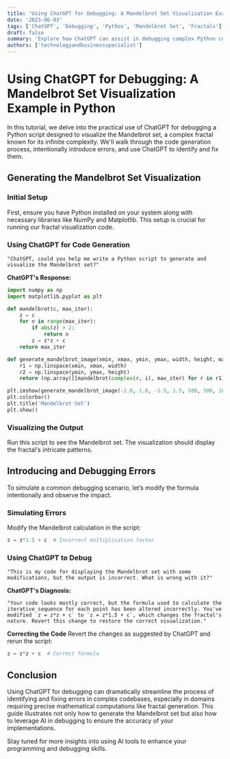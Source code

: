 ```yaml
---
title: 'Using ChatGPT for Debugging: A Mandelbrot Set Visualization Example in Python'
date: '2023-06-03'
tags: ['ChatGPT', 'Debugging', 'Python', 'Mandelbrot Set', 'Fractals']
draft: false
summary: 'Explore how ChatGPT can assist in debugging complex Python code through the example of generating and visualizing the Mandelbrot set. This post covers the process from code generation to identifying and correcting errors with the help of AI.'
authors: ['technologyandbusinessspecialist']
---
```


# Using ChatGPT for Debugging: A Mandelbrot Set Visualization Example in Python

In this tutorial, we delve into the practical use of ChatGPT for debugging a Python script designed to visualize the Mandelbrot set, a complex fractal known for its infinite complexity. We'll walk through the code generation process, intentionally introduce errors, and use ChatGPT to identify and fix them.

## Generating the Mandelbrot Set Visualization

### Initial Setup

First, ensure you have Python installed on your system along with necessary libraries like NumPy and Matplotlib. This setup is crucial for running our fractal visualization code.

### Using ChatGPT for Code Generation

```plaintext
"ChatGPT, could you help me write a Python script to generate and visualize the Mandelbrot set?"
```

**ChatGPT's Response:**

```Python
import numpy as np
import matplotlib.pyplot as plt

def mandelbrot(c, max_iter):
    z = c
    for n in range(max_iter):
        if abs(z) > 2:
            return n
        z = z*z + c
    return max_iter

def generate_mandelbrot_image(xmin, xmax, ymin, ymax, width, height, max_iter):
    r1 = np.linspace(xmin, xmax, width)
    r2 = np.linspace(ymin, ymax, height)
    return (np.array([[mandelbrot(complex(r, i), max_iter) for r in r1] for i in r2]))

plt.imshow(generate_mandelbrot_image(-2.0, 1.0, -1.5, 1.5, 500, 500, 100), extent=(-2, 1, -1.5, 1.5))
plt.colorbar()
plt.title('Mandelbrot Set')
plt.show()
```

### Visualizing the Output

Run this script to see the Mandelbrot set. The visualization should display the fractal's intricate patterns.

## Introducing and Debugging Errors

To simulate a common debugging scenario, let’s modify the formula intentionally and observe the impact.

### Simulating Errors

Modify the Mandelbrot calculation in the script:

```Python
z = z*1.5 + c  # Incorrect multiplication factor
```

### Using ChatGPT to Debug

```plainText
"This is my code for displaying the Mandelbrot set with some modifications, but the output is incorrect. What is wrong with it?"
```

**ChatGPT's Diagnosis:**

```plainText
"Your code looks mostly correct, but the formula used to calculate the iterative sequence for each point has been altered incorrectly. You've modified `z = z*z + c` to `z = z*1.5 + c`, which changes the fractal's nature. Revert this change to restore the correct visualization."
```

**Correcting the Code**
Revert the changes as suggested by ChatGPT and rerun the script:

```Python
z = z*z + c  # Correct formula
```

## Conclusion

Using ChatGPT for debugging can dramatically streamline the process of identifying and fixing errors in complex codebases, especially in domains requiring precise mathematical computations like fractal generation. This guide illustrates not only how to generate the Mandelbrot set but also how to leverage AI in debugging to ensure the accuracy of your implementations.

Stay tuned for more insights into using AI tools to enhance your programming and debugging skills.
